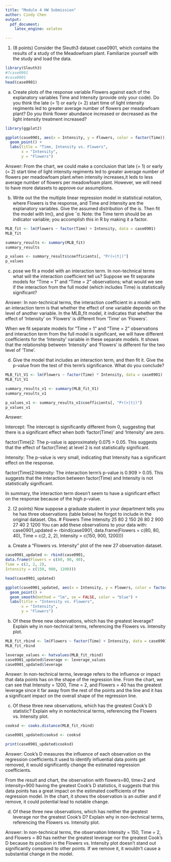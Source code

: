 ```yaml
---
title: "Module 4 HW Submission"
author: Cindy Chen
output:
  pdf_document:
    latex_engine: xelatex 

---
```


1. (8 points) Consider the Sleuth3 dataset case0901, which contains the results of a study of the Meadowfoam plant. Familiarize yourself with the study and load the data.



```r
library(Sleuth3)
#?case0901
#case0901
head(case0901)
```

(a) Create plots of the response variable Flowers against each of the explanatory variables Time and
Intensity (provide only your code). Do you think the late (= 1) or early (= 2) start time of light
intensity regiments led to greater average number of flowers per meadowfoam plant? Do you think
flower abundance increased or decreased as the light intensity treatment increased?

```r
library(ggplot2)

ggplot(case0901, aes(x = Intensity, y = Flowers, color = factor(Time))) +
  geom_point() +
  labs(title = "Time, Intensity vs. Flowers",
       x = "Intensity",
       y = "Flowers")

```


Answer: From the chart, we could make a conclusion that late (= 1) or early (= 2) 
start time of light intensity regiments led to greater average number of flowers 
per meadowfoam plant.when intensity increases,it leds to less average number of flowers per 
meadowfoam plant. However, we will need to have more datasets to approve our 
assumptions.


b) Write out the the multiple linear regression model in statistical notation, where Flowers is the
response, and Time and Intensity are the explanatory variables. Give the assumed distribution
of the is. Then fit the model with lm(), and give ˆσ.  Note: the Time term should be an indicator
variable; you accomplish this in R by making it a factor.

```r
MLB_fit <- lm(Flowers ~ factor(Time) + Intensity, data = case0901)
MLB_fit
```
```r
summary_results <- summary(MLB_fit)
summary_results
```
```r
p_values <- summary_results$coefficients[, "Pr(>|t|)"]
p_values
```


c) pose we fit a model with an interaction term. In non-technical terms what will the interaction
coefficient tell us? Suppose we fit separate models for “Time = 1” and “Time = 2” observations;
what would we see if the interaction from the full model (which includes Time) is statistically
significant?

Answer:
In non-technical terms, the interaction coefficient in a model with an interaction term is that
whether the effect of one variable depends on the level of another variable. In the MLB_fit model, 
it indicates that whether the effect of 'Intensity' on 'Flowers' is different from
'Time' on 'Flowers'.

When we fit separate models for “Time = 1” and “Time = 2” observations and interaction term from 
the full model is significant, we will have different coefficients for the 'Intensity' variable in
these separate models. It shows that the relationship between 'Intensity' and 'Flowers' is different
for the two level of 'Time'.



(d) Give the model that includes an interaction term, and then fit it. Give the p-value from the test of
this term’s significance. What do you conclude?

```r
MLB_fit_V1 <- lm(Flowers ~ factor(Time) * Intensity, data = case0901)
MLB_fit_V1
```
```r
summary_results_v1 <- summary(MLB_fit_V1)
summary_results_v1
```
```r
p_values_v1 <- summary_results_v1$coefficients[, "Pr(>|t|)"]
p_values_v1
```
Answer:

Intercept: The intercept is significantly different from 0, suggesting that there is a significant effect 
when both 'factor(Time)' and 'Intensity' are zero.

factor(Time)2: The p-value is approximately 0.075 > 0.05. This suggests that the effect of factor(Time) 
at level 2 is not statistically significant.

Intensity: The p-value is very small, indicating that Intensity has a significant effect on the response.

factor(Time)2:Intensity: The interaction term's p-value is 0.909 > 0.05. This suggests that the interaction 
between factor(Time) and Intensity is not statistically significant.

In summary, the interaction term doesn't seem to have a significant effect on the response because of 
the high p-value.


2. (2 points) Now suppose a graduate student in your department tells you he has three observations (table
below) he forgot to include in the original dataset.
Obs. # Flowers Time Intensity
25 80 2 150
26 80 2 900
27 40 2 1200
You can add these observations to your data with:
case0901_updated <- rbind(case0901,
data.frame(Flowers = c(80, 80, 40),
Time = c(2, 2, 2),
Intensity = c(150, 900, 1200)))


(a) Create a “Flowers vs. Intensity” plot of the new 27 observation dataset.

```r
case0901_updated <- rbind(case0901,
data.frame(Flowers = c(80, 80, 40),
Time = c(2, 2, 2),
Intensity = c(150, 900, 1200)))
```

```r
head(case0901_updated)
```


```r
ggplot(case0901_updated, aes(x = Intensity, y = Flowers, color = factor(Time))) +
  geom_point() +
  geom_smooth(method = "lm", se = FALSE, color = "blue") +
  labs(title = "Intensity vs. Flowers",
       x = "Intensity",
       y = "Flowers")

```

(b) Of these three new observations, which has the greatest leverage? Explain why in non-technical
terms, referencing the Flowers vs. Intensity plot.

```r
MLB_fit_rbind <- lm(Flowers ~ factor(Time) + Intensity, data = case0901_updated)
MLB_fit_rbind
```


```r
leverage_values <- hatvalues(MLB_fit_rbind)
case0901_updated$leverage <- leverage_values
case0901_updated$leverage
```

Answer:
In non-technical terms, leverage refers to the influence or impact that data points has on the shape
of the regression line. From the chart, we can see that  Intensity = 1200, Time = 2, and Flowers = 40
has the greatest leverage since it far away from the rest of the points and the line and it has a
significant impact on the overall shape of the regression line.


(c) Of these three new observations, which has the greatest Cook’s D statistic? Explain why in nontechnical terms, referencing the Flowers vs. Intensity plot.

```r
cooksd <- cooks.distance(MLB_fit_rbind)

case0901_updated$cooksd <- cooksd

print(case0901_updated$cooksd)

```

Answer: 
Cook's D measures the influence of each observation on the regression coefficients.It used to identify
influential data points get removed, it would significantly change the estimated regression coefficients.

From the result and chart, the observation with flowers=80, time=2 and intensity=900 having the greatest 
Cook's D statistics, it suggests that this data points has a great impact on the estimated coefficients
of the regression model. In the chart, it shows the observation is an outlier and if remove, it could
potential lead to notable change.




(d) Of these three new observations, which has neither the greatest leverage nor the greatest Cook’s
D? Explain why in non-technical terms, referencing the Flowers vs. Intensity plot.

Answer:
In non-technical terms, the observation Intensity = 150, Time = 2, and Flowers = 80 has neither the 
greatest leverage nor the greatest Cook’s D because its position in the Flowers vs. Intensity plot 
doesn't stand out significantly compared to other points. If we remove it, it wouldn't cause a 
substantial change in the model.


